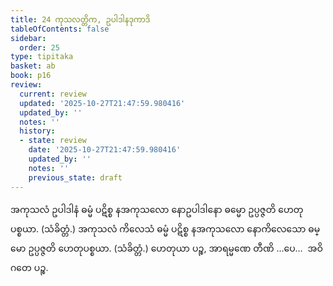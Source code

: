 ```yaml
---
title: 24 ကုသလတ္တိက, ဥပါဒါနဒုကာဒိ
tableOfContents: false
sidebar:
  order: 25
type: tipitaka
basket: ab
book: p16
review:
  current: review
  updated: '2025-10-27T21:47:59.980416'
  updated_by: ''
  notes: ''
  history:
  - state: review
    date: '2025-10-27T21:47:59.980416'
    updated_by: ''
    notes: ''
    previous_state: draft
---
```



<ReviewStatus review={frontmatter.review} showDetails={true} />

<HypothesisAnnotation frontmatter={frontmatter} />

<DynamicBreadcrumb />

<Division number="46" book="p16" e="ch" v="40" p="261">

<Paragraph number="128" book="p16">
အကုသလံ ဥပါဒါနံ ဓမ္မံ ပဋိစ္စ နအကုသလော နောဥပါဒါနော ဓမ္မော ဥပ္ပဇ္ဇတိ ဟေတုပစ္စယာ. (သံခိတ္တံ.)
</Paragraph>

<Paragraph number="129" book="p16">
အကုသလံ ကိလေသံ ဓမ္မံ ပဋိစ္စ နအကုသလော နောကိလေသော ဓမ္မော ဥပ္ပဇ္ဇတိ ဟေတုပစ္စယာ. (သံခိတ္တံ.)
</Paragraph>

<Paragraph number="130" book="p16">
ဟေတုယာ ပဉ္စ, အာရမ္မဏေ တီဏိ …ပေ…  အဝိဂတေ ပဉ္စ.
</Paragraph>
</Division>
